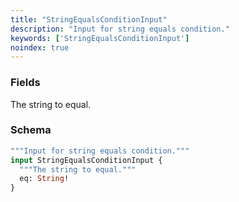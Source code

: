 ```yaml
---
title: "StringEqualsConditionInput"
description: "Input for string equals condition."
keywords: ['StringEqualsConditionInput']
noindex: true
---
```


### Fields

<ResponseField name="eq" type="String!" required>
  The string to equal.
</ResponseField>

### Schema


```graphql 
"""Input for string equals condition."""
input StringEqualsConditionInput {
  """The string to equal."""
  eq: String!
}
```
